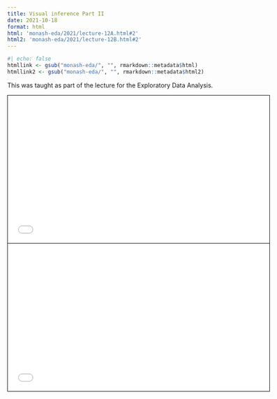 ```yaml
---
title: Visual inference Part II
date: 2021-10-18
format: html
html: 'monash-eda/2021/lecture-12A.html#2'
html2: 'monash-eda/2021/lecture-12B.html#2'
---
```


```r
#| echo: false
htmllink <- gsub("monash-eda/", "", rmarkdown::metadata$html)
htmllink2 <- gsub("monash-eda/", "", rmarkdown::metadata$html2)
```


This was taught as part of the lecture for the Exploratory Data Analysis.

<a href='`r htmllink`'><i class="fa-solid fa-link"></i></a> <a href='`r htmllink2`'><i class="fa-solid fa-link"></i></a>




<iframe width="600px" src="`r htmllink`" height="337.5px" style="border: 1px solid black;"></iframe>

<iframe width="600px" src="`r htmllink2`" height="337.5px" style="border: 1px solid black;"></iframe>

